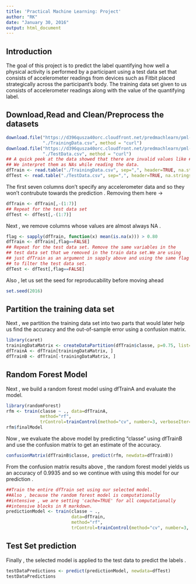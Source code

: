 ```yaml
---
title: 'Practical Machine Learning: Project'
author: "RK"
date: "January 30, 2016"
output: html_document
---
```


## Introduction
The goal of this project is to predict the label quantifying how well a physical activity is performed by a participant using a test data set that consists of accelerometer readings from devices such as Fitbit placed strategically across the participant's body. The training data set given to us consists of accelerometer readings along with the value of the quantifying label.

## Download,Read and Clean/Preprocess the datasets
```r
download.file("https://d396qusza40orc.cloudfront.net/predmachlearn/pml-training.csv", 
              "./TrainingData.csv", method = "curl")
download.file("https://d396qusza40orc.cloudfront.net/predmachlearn/pml-testing.csv", 
              "./TestData.csv", method = "curl")
## A quick peek at the data showed that there are invalid values like #DIV/0! and empty strings. 
## We interpret them as NAs while reading the data.
dfTrain <- read.table("./TrainingData.csv", sep=",", header=TRUE, na.strings=c("NA","#DIV/0!", ""))
dfTest <- read.table("./TestData.csv", sep=",", header=TRUE, na.strings=c("NA","#DIV/0!", ""))
```

The first seven columns don't specify any accelerometer data and so they won't contrubute towards the prediction . Removing them here ->

```r
dfTrain <- dfTrain[,-(1:7)]
## Repeat for the test data set
dfTest <- dfTest[,-(1:7)]
```

Next , we remove columns whose values are almost always NA .

```r
flag <- sapply(dfTrain, function(x) mean(is.na(x))) > 0.80
dfTrain <- dfTrain[,flag==FALSE]
## Repeat for the test data set. Remove the same variables in the
## test data set that we removed in the train data set.We are using
## just dfTrain as an argument in sapply above and using the same flag
## to filter the test data set.
dfTest <- dfTest[,flag==FALSE]
```

Also , let us set the seed for reproducability before moving ahead

```r
set.seed(2016)
```

## Partition the training data set

Next , we partition the training data set into two parts that would later help us find the accuracy and the out-of-sample error using a confusion matrix.

```r
library(caret)
trainingDataMatrix <- createDataPartition(dfTrain$classe, p=0.75, list=FALSE)
dfTrainA <- dfTrain[trainingDataMatrix, ]
dfTrainB <- dfTrain[-trainingDataMatrix, ]
```

## Random Forest Model

Next , we build a random forest model using dfTrainA and evaluate the model.

```r
library(randomForest)
rfm <- train(classe ~ ., data=dfTrainA, 
             method="rf", 
             trControl=trainControl(method="cv", number=3, verboseIter=FALSE))
rfm$finalModel
```

Now , we evaluate the above model by predicting "classe" using dfTrainB and use the confusion matrix to get an estimate of the accuracy.

```r
confusionMatrix(dfTrainB$classe, predict(rfm, newdata=dfTrainB))
```

From the confusion matrix results above , the random forest model yields us an accuracy of 0.9935 and so we continue with using this model for our prediction . 

```r
##Train the entire dfTrain set using our selected model.
##Also , because the random forest model is computationally
##intensive , we are setting 'cache=TRUE' for all computationally
##intensive blocks in R markdown.
predictionModel <- train(classe ~ ., 
                         data=dfTrain, 
                         method="rf", 
                         trControl=trainControl(method="cv", number=3, verboseIter=FALSE))
```

## Test Set prediction

Finally , the selected model is applied to the test data to predict the labels . 

```r
testDataPredictions <- predict(predictionModel, newdata=dfTest)
testDataPredictions
```


